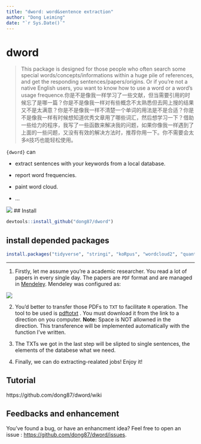 ```yaml
---
title: "dword: word&sentence extraction"
author: "Dong Leiming"
date: "`r Sys.Date()`"
---
```


# dword

> This package is designed for those people who often search some special words/concepts/informations within a huge pile of references, and get the responding sentences/papers/origins. Or if you're not a native English users, you want to know how to use a word or a word's usage frequence.你是不是像我一样学习了一些文献，但当需要引用的时候忘了是哪一篇？你是不是像我一样对有些概念不太熟悉但去网上搜的结果又不是太满意？你是不是像我一样不清楚一个单词的用法是不是合适？你是不是像我一样有时候想知道优秀文章用了哪些词汇，然后想学习一下？借助一些给力的程序，我写了一些函数来解决我的问题，如果你像我一样遇到了上面的一些问题，又没有有效的解决方法时，推荐你用一下。你不需要会太多`R`技巧也能轻松使用。

`{dword}` can

- extract sentences with your keywords from a local database.

- report word frequencies.

- paint word cloud.

- ...



![](./img/dword.png)
## Install

```r
devtools::install_github("dong87/dword")
```

## install depended packages

```r
install.packages("tidyverse", "stringi", "koRpus", "wordcloud2", "quanteda", "htmlwidgets")
```

---

1. Firstly, let me assume you're a academic researcher. You read a lot of papers in every single day. The papers are `PDF` format and are managed in [Mendeley](https://www.mendeley.com/). Mendeley was configured as:

![](./img/mendeley.png)

2. You'd better to transfer those PDFs to `TXT` to facilitate `R` operation. The tool to be used is [pdftotxt](https://github.com/dong87/dword/blob/master/exe/pdftotext.exe) . You must download it from the link to a direction on you computer. **Note:** Space is NOT allowned in the direction. This transference will be implemented automatically with the function I've written.

3. The TXTs we got in the last step will be slipted to single sentences, the elements of the databese what we need.

4. Finally, we can do extracting-realated jobs! Enjoy it!

## Tutorial 

https://github.com/dong87/dword/wiki

## Feedbacks and enhancement

You've found a bug, or have an enhancment idea? Feel free to open an issue : [https://github.com/dong87/dword/issues](https://github.com/dong87/dword/issues). 
